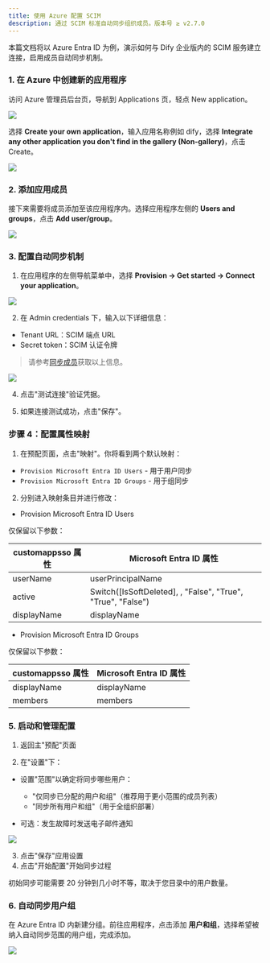 ```yaml
---
title: 使用 Azure 配置 SCIM
description: 通过 SCIM 标准自动同步组织成员。版本号 ≥ v2.7.0
---
```


本篇文档将以 Azure Entra ID 为例，演示如何与 Dify 企业版内的 SCIM 服务建立连接，启用成员自动同步机制。

### 1. 在 Azure 中创建新的应用程序

访问 Azure 管理员后台页，导航到 Applications 页，轻点 New application。

![](https://assets-docs.dify.ai/2024/11/4f52715ff661e6c9430af09b4b2a4736.png)

选择 **Create your own application**，输入应用名称例如 dify，选择 **Integrate any other application you don't find in the gallery (Non-gallery)**，点击 Create。

![](https://assets-docs.dify.ai/2024/11/b823ecfaa94d18ba0ac794cc0290dc7f.png)

### 2. 添加应用成员

接下来需要将成员添加至该应用程序内。选择应用程序左侧的 **Users and groups**，点击 **Add user/group**。

![](https://assets-docs.dify.ai/2024/11/ed3c6f5de21c75e2261bf05d055ffb9e.png)

### 3. 配置自动同步机制

1. 在应用程序的左侧导航菜单中，选择 **Provision → Get started → Connect your application**。

![](https://assets-docs.dify.ai/2025/05/f890065efeb5390dcb43e7e7d1c1f5b8.png)

2. 在 Admin credentials 下，输入以下详细信息：

  - Tenant URL：SCIM 端点 URL
  - Secret token：SCIM 认证令牌

  > 请参考[同步成员](../sync-team-members)获取以上信息。

  ![](https://assets-docs.dify.ai/2025/05/03f1e586bc428538d80b6f5316a293df.png)

4. 点击"测试连接"验证凭据。

5. 如果连接测试成功，点击"保存"。

### 步骤 4：配置属性映射

1. 在预配页面，点击"映射"。你将看到两个默认映射：

  - `Provision Microsoft Entra ID Users` - 用于用户同步
  - `Provision Microsoft Entra ID Groups` - 用于组同步

2. 分别进入映射条目并进行修改：

- Provision Microsoft Entra ID Users

仅保留以下参数：

| customappsso 属性 | Microsoft Entra ID 属性 |
|------------------|------------------------|
| userName | userPrincipalName |
| active | Switch([IsSoftDeleted], , "False", "True", "True", "False") |
| displayName | displayName |

- Provision Microsoft Entra ID Groups

仅保留以下参数：

| customappsso 属性 | Microsoft Entra ID 属性 |
|------------------|------------------------|
| displayName | displayName |
| members | members |

### 5. 启动和管理配置

1. 返回主"预配"页面

2. 在"设置"下：
  - 设置"范围"以确定将同步哪些用户：
    - "仅同步已分配的用户和组"（推荐用于更小范围的成员列表）
    - "同步所有用户和组"（用于全组织部署）

  - 可选：发生故障时发送电子邮件通知

  ![](https://assets-docs.dify.ai/2025/05/489e8b8f4091d53ab699ec33199d57a4.png)

3. 点击"保存"应用设置
4. 点击"开始配置"开始同步过程

<Note>
  初始同步可能需要 20 分钟到几小时不等，取决于您目录中的用户数量。
</Note>

### 6. 自动同步用户组

在 Azure Entra ID 内新建分组。前往应用程序，点击添加 **用户和组**，选择希望被纳入自动同步范围的用户组，完成添加。

![](https://assets-docs.dify.ai/2025/05/af19820dfd75bd6bc00c602009574a77.png)


